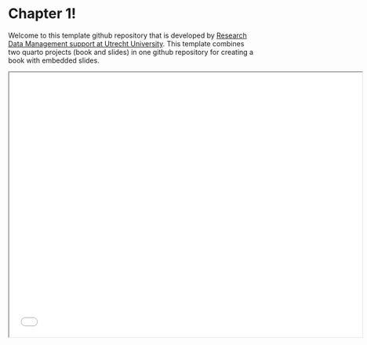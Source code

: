 # Chapter 1! {.unnumbered}

Welcome to this template github repository that is developed by [Research Data Management support at Utrecht University](https://www.uu.nl/en/research/research-data-management). This template combines two quarto projects (book and slides) in one github repository for creating a book with embedded slides. 

<iframe class="slide-deck" src="./slides/pres1.html" title="presentation 1" width="720" height="540">
</iframe>

